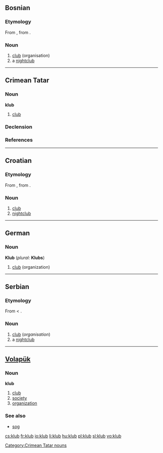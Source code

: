 ==Bosnian==

===Etymology===
From {{G.|bs}} {{term|Klub|lang=de}}, from {{E.|bs}} {{term|club}}.

===Noun===
{{bs-noun|g=m|klubovi}}

# [[club]] (organisation)
# a [[nightclub]]

----

==Crimean Tatar==

===Noun===
'''klub'''
# [[club]]

===Declension===
{{crh-latin-noun|nıñ|ğa|nı|da|dan}}

===References===
{{R:Useinov-Mireev 2002}}

[[Category:Crimean Tatar nouns]]

----

==Croatian==

===Etymology===
From {{G.|hr}} {{term|Klub|lang=de}}, from {{E.|hr}} {{term|club}}.

===Noun===
{{hr-noun|m}}

# [[club]] {{i|association of members}}
# [[nightclub]]

----

==German==
===Noun===
'''Klub''' {{m}} (''plural:'' '''Klubs''')
#[[club]] (organization)

----

==Serbian==

===Etymology===
From {{G.|sr}} {{term|Klub|lang=de}} < {{E.|sr}} {{term|club}}.

===Noun===
{{sr-noun|g=m|pl=klubovi|cyr=клуб}}

# [[club]] (''organisation'')
# a [[nightclub]]

----

==[[Volapük]]==
===Noun===
'''klub'''
# [[club]]
# [[society]]
# [[organization]]

===See also===
* [[sog]]

[[cs:klub]]
[[fr:klub]]
[[io:klub]]
[[li:klub]]
[[hu:klub]]
[[pl:klub]]
[[sl:klub]]
[[vo:klub]]